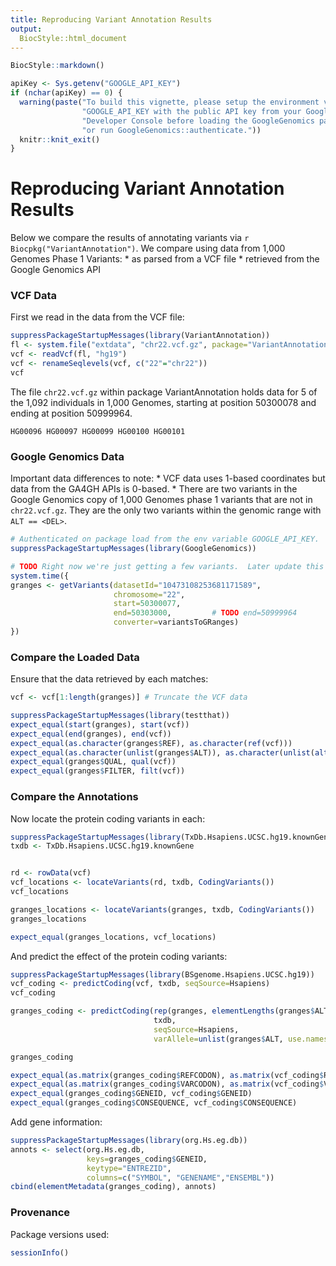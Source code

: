 ```yaml
---
title: Reproducing Variant Annotation Results
output:
  BiocStyle::html_document
---
```


<!-- Copyright 2014 Google Inc. All rights reserved. -->

<!-- Licensed under the Apache License, Version 2.0 (the "License"); -->
<!-- you may not use this file except in compliance with the License. -->
<!-- You may obtain a copy of the License at -->

<!--     http://www.apache.org/licenses/LICENSE-2.0 -->

<!-- Unless required by applicable law or agreed to in writing, software -->
<!-- distributed under the License is distributed on an "AS IS" BASIS, -->
<!-- WITHOUT WARRANTIES OR CONDITIONS OF ANY KIND, either express or implied. -->
<!-- See the License for the specific language governing permissions and -->
<!-- limitations under the License. -->

<!--
%% \VignetteEngine{knitr::rmarkdown}
%% \VignetteIndexEntry{Reproducing Variant Annotation Results}
-->

```r
BiocStyle::markdown()
```

```r
apiKey <- Sys.getenv("GOOGLE_API_KEY")
if (nchar(apiKey) == 0) {
  warning(paste("To build this vignette, please setup the environment variable",
                "GOOGLE_API_KEY with the public API key from your Google",
                "Developer Console before loading the GoogleGenomics package,",
                "or run GoogleGenomics::authenticate."))
  knitr::knit_exit()
}
```

# Reproducing Variant Annotation Results

Below we compare the results of annotating variants via `r Biocpkg("VariantAnnotation")`.  We compare using data from 1,000 Genomes Phase 1 Variants:
* as parsed from a VCF file
* retrieved from the Google Genomics API

### VCF Data

First we read in the data from the VCF file:
```r
suppressPackageStartupMessages(library(VariantAnnotation))
fl <- system.file("extdata", "chr22.vcf.gz", package="VariantAnnotation")
vcf <- readVcf(fl, "hg19")
vcf <- renameSeqlevels(vcf, c("22"="chr22"))
vcf
```

The file `chr22.vcf.gz` within package VariantAnnotation holds data for 5 of the 1,092 individuals in 1,000 Genomes, starting at position 50300078 and ending at position 50999964.

`HG00096 HG00097 HG00099 HG00100 HG00101`

### Google Genomics Data

Important data differences to note:
* VCF data uses 1-based coordinates but data from the GA4GH APIs is 0-based.
* There are two variants in the Google Genomics copy of 1,000 Genomes phase 1 variants that are not in `chr22.vcf.gz`.  They are the only two variants within the genomic range with `ALT == <DEL>`.

```r
# Authenticated on package load from the env variable GOOGLE_API_KEY.
suppressPackageStartupMessages(library(GoogleGenomics))

# TODO Right now we're just getting a few variants.  Later update this to retrieve them all.
system.time({
granges <- getVariants(datasetId="10473108253681171589",
                       chromosome="22",
                       start=50300077,
                       end=50303000,         # TODO end=50999964
                       converter=variantsToGRanges)
})
```

### Compare the Loaded Data
Ensure that the data retrieved by each matches:
```r
vcf <- vcf[1:length(granges)] # Truncate the VCF data

suppressPackageStartupMessages(library(testthat))
expect_equal(start(granges), start(vcf))
expect_equal(end(granges), end(vcf))
expect_equal(as.character(granges$REF), as.character(ref(vcf)))
expect_equal(as.character(unlist(granges$ALT)), as.character(unlist(alt(vcf))))
expect_equal(granges$QUAL, qual(vcf))
expect_equal(granges$FILTER, filt(vcf))
```

### Compare the Annotations

Now locate the protein coding variants in each:
```r
suppressPackageStartupMessages(library(TxDb.Hsapiens.UCSC.hg19.knownGene))
txdb <- TxDb.Hsapiens.UCSC.hg19.knownGene


rd <- rowData(vcf)
vcf_locations <- locateVariants(rd, txdb, CodingVariants())
vcf_locations

granges_locations <- locateVariants(granges, txdb, CodingVariants())
granges_locations

expect_equal(granges_locations, vcf_locations)
```

And predict the effect of the protein coding variants:
```r
suppressPackageStartupMessages(library(BSgenome.Hsapiens.UCSC.hg19))
vcf_coding <- predictCoding(vcf, txdb, seqSource=Hsapiens)
vcf_coding

granges_coding <- predictCoding(rep(granges, elementLengths(granges$ALT)),
                                txdb,
                                seqSource=Hsapiens,
                                varAllele=unlist(granges$ALT, use.names=FALSE))

granges_coding

expect_equal(as.matrix(granges_coding$REFCODON), as.matrix(vcf_coding$REFCODON))
expect_equal(as.matrix(granges_coding$VARCODON), as.matrix(vcf_coding$VARCODON))
expect_equal(granges_coding$GENEID, vcf_coding$GENEID)
expect_equal(granges_coding$CONSEQUENCE, vcf_coding$CONSEQUENCE)

```

Add gene information:
```r
suppressPackageStartupMessages(library(org.Hs.eg.db))
annots <- select(org.Hs.eg.db,
                 keys=granges_coding$GENEID,
                 keytype="ENTREZID",
                 columns=c("SYMBOL", "GENENAME","ENSEMBL"))
cbind(elementMetadata(granges_coding), annots)
```

### Provenance
Package versions used:
```r
sessionInfo()
```

